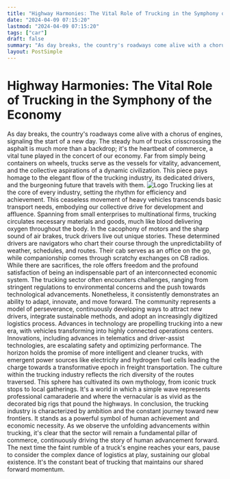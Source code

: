 ```yaml
---
title: "Highway Harmonies: The Vital Role of Trucking in the Symphony of the Economy"
date: "2024-04-09 07:15:20"
lastmod: "2024-04-09 07:15:20"
tags: ["car"]
draft: false
summary: "As day breaks, the country's roadways come alive with a chorus of engines, signaling the start of a new day. The steady hum of trucks crisscrossing the asphalt is much more than a backdrop; it's the heartbeat of commerce, a vital tune played in the concert of our economy. Far from simply being containers on wheels, trucks serve as the vessels for vitality, advancement, and the collective aspirations of a dynamic civilization. This piece pays homage to the elegant flow of the trucking industry, its dedicated drivers, and the burgeoning future that travels with them."
layout: PostSimple
---
```

# Highway Harmonies: The Vital Role of Trucking in the Symphony of the Economy
As day breaks, the country's roadways come alive with a chorus of engines, signaling the start of a new day. The steady hum of trucks crisscrossing the asphalt is much more than a backdrop; it's the heartbeat of commerce, a vital tune played in the concert of our economy. Far from simply being containers on wheels, trucks serve as the vessels for vitality, advancement, and the collective aspirations of a dynamic civilization. This piece pays homage to the elegant flow of the trucking industry, its dedicated drivers, and the burgeoning future that travels with them.
<img alt="Logo" src="https://cdn.seniorsselection.com/src_image/e9d6f0eac62497bb9266a8c8c9e1518e.webp"/>
Trucking lies at the core of every industry, setting the rhythm for efficiency and achievement. This ceaseless movement of heavy vehicles transcends basic transport needs, embodying our collective drive for development and affluence. Spanning from small enterprises to multinational firms, trucking circulates necessary materials and goods, much like blood delivering oxygen throughout the body.
In the cacophony of motors and the sharp sound of air brakes, truck drivers live out unique stories. These determined drivers are navigators who chart their course through the unpredictability of weather, schedules, and routes. Their cab serves as an office on the go, while companionship comes through scratchy exchanges on CB radios. While there are sacrifices, the role offers freedom and the profound satisfaction of being an indispensable part of an interconnected economic system.
The trucking sector often encounters challenges, ranging from stringent regulations to environmental concerns and the push towards technological advancements. Nonetheless, it consistently demonstrates an ability to adapt, innovate, and move forward. The community represents a model of perseverance, continuously developing ways to attract new drivers, integrate sustainable methods, and adopt an increasingly digitized logistics process.
Advances in technology are propelling trucking into a new era, with vehicles transforming into highly connected operations centers. Innovations, including advances in telematics and driver-assist technologies, are escalating safety and optimizing performance. The horizon holds the promise of more intelligent and cleaner trucks, with emergent power sources like electricity and hydrogen fuel cells leading the charge towards a transformative epoch in freight transportation.
The culture within the trucking industry reflects the rich diversity of the routes traversed. This sphere has cultivated its own mythology, from iconic truck stops to local gatherings. It's a world in which a simple wave represents professional camaraderie and where the vernacular is as vivid as the decorated big rigs that pound the highways.
In conclusion, the trucking industry is characterized by ambition and the constant journey toward new frontiers. It stands as a powerful symbol of human achievement and economic necessity. As we observe the unfolding advancements within trucking, it's clear that the sector will remain a fundamental pillar of commerce, continuously driving the story of human advancement forward. The next time the faint rumble of a truck's engine reaches your ears, pause to consider the complex dance of logistics at play, sustaining our global existence. It's the constant beat of trucking that maintains our shared forward momentum.
        